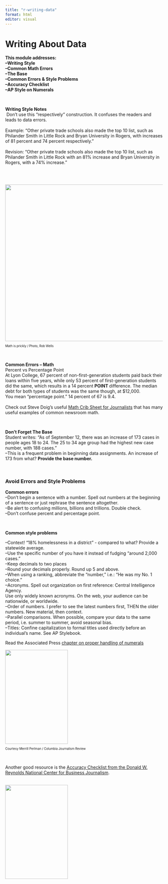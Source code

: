 ```yaml
---
title: "r-writing-data"
format: html
editor: visual
---
```


# Writing About Data

<!-- wp:paragraph -->
<p><strong><strong>This module addresses:</strong><br>--Writing Style<br>--Common Math Errors<br>--The Base<br>--Common Errors & Style Problems<br>--Accuracy Checklist<br>--AP Style on Numerals<br></strong></p>
<!-- /wp:paragraph -->

<br>

<strong>Writing Style Notes</strong><br>&nbsp;Don’t use this “respectively” construction. It confuses the readers and leads to data errors.<br><br>Example: "Other private trade schools also made the top 10 list, such as Philander Smith in Little Rock and Bryan University in Rogers, with increases of 81 percent and 74 percent respectively."<br><br>Revision: "Other private trade schools also made the top 10 list, such as Philander Smith in Little Rock with an 81% increase and Bryan University in Rogers, with a 74% increase."</pre>

<br>

<br>
<img src="Images/desert_flower.jpg" width="600" height="500"/ >  
<p style="font-size:70%;">Math is prickly / Photo, Rob Wells</p>
<br>


<strong>Common Errors – Math</strong><br>Percent vs Percentage Point<br>At Lyon College, 67 percent of non-first-generation students paid back their loans within five years, while only 53 percent of first-generation students did the same, which results in a 14 percent&nbsp;<strong>POINT&nbsp;</strong>difference. The median debt for both types of students was the same though, at $12,000.<br>You mean “percentage point.” 14 percent of 67 is 9.4.<br><br> Check out Steve Doig's useful [Math Crib Sheet for Journalists](Documents/MathCrib_Doig.pdf) that has many useful examples of common newsroom math.</a></pre>

<br>

<strong>Don't Forget The Base</strong><br>Student writes: "As of September 12, there was an increase of 173 cases in people ages 18 to 24. The 25 to 34 age group had the highest new case number, with 188 cases."<br>
--This is a frequent problem in beginning data assignments. An increase of 173 from what? <strong>Provide the base number.</strong>
</pre>

<br>

<!-- wp:heading -->
<h3>Avoid Errors and Style Problems</h3>
<!-- /wp:heading -->


<strong>Common errors</strong>    
--Don't begin a sentence with a number. Spell out numbers at the beginning of a sentence or just rephrase the sentence altogether.   
--Be alert to confusing millions, billions and trillions. Double check.   
--Don't confuse percent and percentage point.   

<br>

<strong>Common style problems</strong>   

--Context! "18% homelessness in a district" - compared to what? Provide a statewide average.   
--Use the specific number of you have it instead of fudging "around 2,000 cases."   
--Keep decimals to two places  
--Round your decimals properly. Round up 5 and above.  
--When using a ranking, abbreviate the "number," i.e.: "He was my No. 1 choice."  
--Acronyms. Spell out organization on first reference: Central Intelligence Agency.   
Use only widely known acronyms. On the web, your audience can be nationwide, or
worldwide.   
--Order of numbers. I prefer to see the latest numbers first, THEN the older numbers.
New material, then context.   
--Parallel comparisons. When possible, compare your data to the same period, i.e. summer to summer, avoid seasonal bias.   
--Titles: Confine capitalization to formal titles used directly before an individual's name. See AP Stylebook.   

</pre>

Read the Associated Press [chapter on proper handling of numerals](https://wordpressua.uark.edu/datareporting/files/2019/08/AP-Numerals-Entry.pdf)

<img src="Images/Old_APStylebook.jpeg" width="200" height="300"/ >  
<p style="font-size:70%;">Courtesy Merrill Perlman / Columbia Journalism Review</p>

<br>

<!-- wp:paragraph -->
Another good resource is the [Accuracy Checklist from the Donald W. Reynolds National Center for Business Journalism](Documents/Accuracy_Checklist.pdf).

<br>
<img src="Images/Accuracy_checklist.png" width="200" height="300"/ >  

<br>
<p></p>
<!-- /wp:paragraph -->
